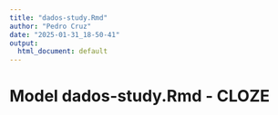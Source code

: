 ```yaml
---
title: "dados-study.Rmd"
author: "Pedro Cruz"
date: "2025-01-31_18-50-41"
output:
  html_document: default
---
```



# Model dados-study.Rmd - CLOZE

